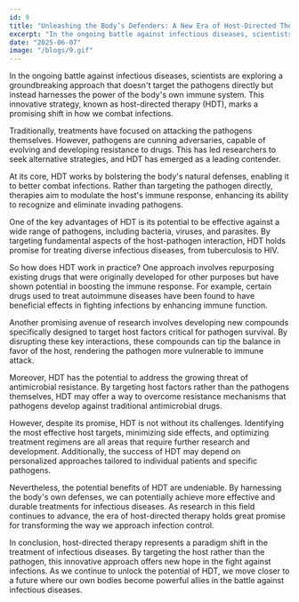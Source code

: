 ```yaml
---
id: 9
title: "Unleashing the Body’s Defenders: A New Era of Host-Directed Therapy"
excerpt: "In the ongoing battle against infectious diseases, scientists are exploring a groundbreaking approach that doesn't target the pathogens directly but instead harnesses the power of the body's own immune system."
date: "2025-06-07"
image: "/blogs/9.gif"
---
```


In the ongoing battle against infectious diseases, scientists are exploring a groundbreaking approach that doesn't target the pathogens directly but instead harnesses the power of the body's own immune system. This innovative strategy, known as host-directed therapy (HDT), marks a promising shift in how we combat infections.

Traditionally, treatments have focused on attacking the pathogens themselves. However, pathogens are cunning adversaries, capable of evolving and developing resistance to drugs. This has led researchers to seek alternative strategies, and HDT has emerged as a leading contender.

At its core, HDT works by bolstering the body's natural defenses, enabling it to better combat infections. Rather than targeting the pathogen directly, therapies aim to modulate the host's immune response, enhancing its ability to recognize and eliminate invading pathogens.

One of the key advantages of HDT is its potential to be effective against a wide range of pathogens, including bacteria, viruses, and parasites. By targeting fundamental aspects of the host-pathogen interaction, HDT holds promise for treating diverse infectious diseases, from tuberculosis to HIV.

So how does HDT work in practice? One approach involves repurposing existing drugs that were originally developed for other purposes but have shown potential in boosting the immune response. For example, certain drugs used to treat autoimmune diseases have been found to have beneficial effects in fighting infections by enhancing immune function.

Another promising avenue of research involves developing new compounds specifically designed to target host factors critical for pathogen survival. By disrupting these key interactions, these compounds can tip the balance in favor of the host, rendering the pathogen more vulnerable to immune attack.

Moreover, HDT has the potential to address the growing threat of antimicrobial resistance. By targeting host factors rather than the pathogens themselves, HDT may offer a way to overcome resistance mechanisms that pathogens develop against traditional antimicrobial drugs.

However, despite its promise, HDT is not without its challenges. Identifying the most effective host targets, minimizing side effects, and optimizing treatment regimens are all areas that require further research and development. Additionally, the success of HDT may depend on personalized approaches tailored to individual patients and specific pathogens.

Nevertheless, the potential benefits of HDT are undeniable. By harnessing the body's own defenses, we can potentially achieve more effective and durable treatments for infectious diseases. As research in this field continues to advance, the era of host-directed therapy holds great promise for transforming the way we approach infection control.

In conclusion, host-directed therapy represents a paradigm shift in the treatment of infectious diseases. By targeting the host rather than the pathogen, this innovative approach offers new hope in the fight against infections. As we continue to unlock the potential of HDT, we move closer to a future where our own bodies become powerful allies in the battle against infectious diseases.